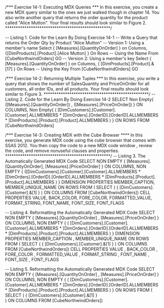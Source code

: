 /*** Exercise 14-1: Executing MDX Queries *** 
 In this exercise, you create a new MDX query similar
 to the ones we just walked though in chapter 14. 
 You also write another query that returns 
 the order quantity for the product 
 called "Alice Mutton". 
 Your final results should look similar to Figure 2.
 *************************************************/

-- Listing 1. Code for the Learn By Doing Exercise 14-1 
-- Write a Query that returns the Order Qty by Product "Alice Mutton"
-- Version 1: Using a member's name
Select 
{ [Measures].[QuantityOnOrder] } on Columns,
{[DimProducts].[Product].[Alice Mutton]  } On Rows -- Using the Name
From [CubeNorthwindOrders]
GO
-- Version 2: Using a member's key
Select 
{ [Measures].[QuantityOnOrder] } on Columns,
{ [DimProducts].[Product].&[17] } On Rows -- Using the Key
From [CubeNorthwindOrders] 
GO

/*** Exercise 14-2: Returning Multiple Tuples ***
In this exercise, you write a query that shows 
the number of SalesQuantity and 
PriceOnOrder for all customers, 
all order IDs, and all products. 
Your final results should look similar to Figure 3.
 *************************************************/
-- Listing 2. Code for the Learn By Doing Exercise 14-2 
SELECT
 Non Empty{ 
  ([Measures].[QuantityOnOrder])
, ([Measures].[PriceOnOrder])
} ON COLUMNS,
Non Empty{ 
  (
  [DimCustomers].[Customer].[Customer].ALLMEMBERS 
  * 
  [DimOrders].[OrderID].[OrderID].ALLMEMBERS
  * 
  [DimProducts].[Product].[Product].ALLMEMBERS
 ) 
}  ON ROWS 
FROM [CubeNorthwindOrders]


/***  Exercise 14-3: Creating MDX with the Cube Browser ****
In this exercise, you generate MDX code using the 
cube browser that comes with SSAS 2012. 
You then copy the code to a new MDX code window
, review the code, and remove nonuseful clauses 
and properties. 
 *************************************************/
 -- Listing 3. The Automatically Generated MDX Code
SELECT NON EMPTY { [Measures].[QuantityOnOrder], [Measures].[PriceOnOrder] } ON COLUMNS, NON EMPTY { ([DimCustomers].[Customer].[Customer].ALLMEMBERS * [DimOrders].[OrderID].[OrderID].ALLMEMBERS * [DimProducts].[Product].[Product].ALLMEMBERS ) } DIMENSION PROPERTIES MEMBER_CAPTION, MEMBER_UNIQUE_NAME ON ROWS FROM ( SELECT ( { [DimCustomers].[Customer].&[1] } ) ON COLUMNS FROM [CubeNorthwindOrders]) CELL PROPERTIES VALUE, BACK_COLOR, FORE_COLOR, FORMATTED_VALUE, FORMAT_STRING, FONT_NAME, FONT_SIZE, FONT_FLAGS 

-- Listing 4. Reformatting the Automatically Generated MDX Code 
SELECT 
NON EMPTY { 
  [Measures].[QuantityOnOrder]
, [Measures].[PriceOnOrder] 
} ON COLUMNS, 
NON EMPTY { 
(
 [DimCustomers].[Customer].[Customer].ALLMEMBERS
 * 
 [DimOrders].[OrderID].[OrderID].ALLMEMBERS 
 * 
 [DimProducts].[Product].[Product].ALLMEMBERS 
 ) 
 } DIMENSION PROPERTIES MEMBER_CAPTION
 , MEMBER_UNIQUE_NAME 
   ON ROWS 
 FROM  ( 
 SELECT ( { [DimCustomers].[Customer].&[1] } ) ON COLUMNS 
 FROM [CubeNorthwindOrders]) 
   CELL PROPERTIES VALUE
 , BACK_COLOR
 , FORE_COLOR
 , FORMATTED_VALUE
 , FORMAT_STRING
 , FONT_NAME
 , FONT_SIZE
 , FONT_FLAGS


-- Listing 5. Reformatting the Automatically Generated MDX Code 
SELECT 
NON EMPTY { 
  [Measures].[QuantityOnOrder]
, [Measures].[PriceOnOrder] 
} ON COLUMNS, 
NON EMPTY { 
(
 [DimCustomers].[Customer].[Customer].ALLMEMBERS
 * 
 [DimOrders].[OrderID].[OrderID].ALLMEMBERS 
 * 
 [DimProducts].[Product].[Product].ALLMEMBERS 
 ) 
 }   ON ROWS 
 FROM  ( 
   SELECT ( 
   { [DimCustomers].[Customer].&[1]  }    
   ) ON COLUMNS 
   FROM [CubeNorthwindOrders]) 
   

